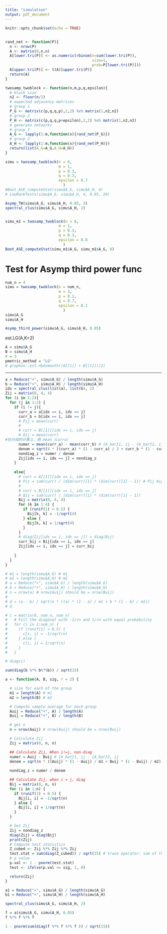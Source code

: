 ```yaml
---
title: "simulation"
output: pdf_document
---
```


```r
knitr::opts_chunk$set(echo = TRUE)
```

## 
```r
rand_net <- function(P){
  n <- nrow(P)
  A <- matrix(0,n,n)
  A[lower.tri(P)] <- as.numeric(rbinom(n=sum(lower.tri(P)),
                                       size=1,
                                       prob=P[lower.tri(P)]))
  A[upper.tri(P)] <- t(A)[upper.tri(P)]
  return(A)
}

twosamp_twoblock <- function(n,m,p,q,epsilon){
  # block size
  n2 <- floor(n/2)
  # expected adjacency matrices
  # group 1
  P_G <- matrix(c(p,q,q,p),2,2) %x% matrix(1,n2,n2)
  # group 2
  P_H <- matrix(c(p,q,q,p+epsilon),2,2) %x% matrix(1,n2,n2)
  # generate networks
  # group 1
  A_G <- lapply(1:m,function(x){rand_net(P_G)})
  # group 2
  A_H <- lapply(1:m,function(x){rand_net(P_H)})
  return(list(A_G=A_G,A_H=A_H))
}
```

```r
simu = twosamp_twoblock(n = 6,
                        m = 1, 
                        p = 0.3, 
                        q = 0.3, 
                        epsilon = 0.7
                          )
#Boot_ASE_computeStat(simu$A_G, simu$A_H, 4)
# LowRankTests(simu$A_G, simu$A_H, 4, 0.05, 20)
```

```r
Asymp_TW(simu$A_G, simu$A_H, 0.05, 3)
spectral_clus(simu$A_G, simu$A_H, 2)



```



```r
simu_m1 = twosamp_twoblock(n = 8,
                        m = 1, 
                        p = 0.3, 
                        q = 0.3, 
                        epsilon = 0.8
                          )
Boot_ASE_computeStat(simu_m1$A_G, simu_m1$A_G, 8)
```





# Test for Asymp third power func

```r
num_n = 4
simu = twosamp_twoblock(n = num_n,
                        m = 3, 
                        p = 0.1, 
                        q = 0.7, 
                        epsilon = 0.1
                          )
simu$A_G
simu$A_H
```



```r
Asymp_third_power(simu$A_G, simu$A_H, 0.05)
```



est.LG(A,K=2)
```r
A = simu$A_G
B = simu$A_H
r = 3
pmetric_method = "LG"
# graphon::est.nbdsmooth((A[[1]] + B[[1]])/2)


```

-----
```r
a = Reduce("+", simu$A_G) / length(simu$A_G)
b = Reduce("+", simu$A_H) / length(simu$A_H)
idx = spectral_clus(list(a), list(b), 2)
Zij = matrix(0, 4, 4)
for (i in 1:2){
  for (j in 1:2) {
    if (i != j){
      curr_a = a[idx == i, idx == j]
      curr_b = b[idx == i, idx == j]
      # Pij = mean(curr)
      # 
      # curr = B[[1]][idx == i, idx == j]
      # Qij = mean(curr)
#在分母的计算上，用 mean（curra）
      numer = mean(curr_a) - mean(curr_b) # {A_bar}1, ij - {A_bar}2, ij
      denom = sqrt(4 * ((curr_a) * (1 - curr_a) / 3 + curr_b * (1 - curr_b) / 3))
      nondiag_z = numer / denom
      Zij[idx == i, idx == j] = nondiag_z
    }
    
    else{
      # curr = A[[1]][idx == i, idx == j]
      # Pij = sum(curr) / (dim(curr)[1] * (dim(curr)[1] - 1)) # Pij might = x / 0
      # 
      # curr = B[[1]][idx == i, idx == j]
      # Qij = sum(curr) / (dim(curr)[1] * (dim(curr)[1] - 1))
      Bij = matrix(0, 4, 4)
      for (k in 1:4) {
        if (runif(1) < 0.5) {
          Bij[k, k] = -1/sqrt(4)
        } else {
          Bij[k, k] = 1/sqrt(4)
        }
      }
      # diag(Zij[idx == i, idx == j]) = diag(Bij)
      curr_bij = Bij[idx == i, idx == j]
      Zij[idx == i, idx == j] = curr_bij
      
    }
  }
}
```




```r
# m1 = length(simu$A_G) # m1
# m2 = length(simu$A_H) # m2
# a = Reduce("+", simu$A_G) / length(simu$A_G)
# b = Reduce("+", simu$A_H) / length(simu$A_H)
# n = nrow(a) # nrow(Auij) should be = nrow(Buij)
#   
# d = (a - b) / sqrt(n * ((a) * (1 - a) / m1 + b * (1 - b) / m2))
# d
```

```r
# c = matrix(0, num_n, num_n)
#   # Fill the diagonal with -1/√n and 1/√n with equal probability
#   for (i in 1:num_n) {
#     if (runif(1) < 0.5) {
#       c[i, i] = -1/sqrt(n)
#     } else {
#       c[i, i] = 1/sqrt(n)
#     }
#   }

# diag(c)
```


```r
sum(diag(b %*% b%*%b)) / sqrt(15)
```




```r
a <- function(A, B, sig, r = 2) {

  # size for each of the group
  m1 = length(A) # m1
  m2 = length(B) # m2

  # Compute sample average for each group
  Auij = Reduce("+", A) / length(A)
  Buij = Reduce("+", B) / length(B)

  # get n
  n = nrow(Auij) # nrow(Auij) should be = nrow(Buij)

  # Calculate Zij
  Zij = matrix(0, n, n)

  ## Calculate Zij, When i!=j, non-diag
  numer = Auij - Buij # {A_bar}1, ij - {A_bar}2, ij
  denom = sqrt(n * ((Auij) * (1 - Auij) / m1 + Buij * (1 - Buij) / m2))
  
  nondiag_z = numer / denom

  ## Calculate Zij, when i = j, diag
  Bij = matrix(0, n, n)
  for (i in 1:n) {
    if (runif(1) < 0.5) {
      Bij[i, i] = -1/sqrt(n)
    } else {
      Bij[i, i] = 1/sqrt(n)
    }
  }

  # Get Zij
  Zij = nondiag_z
  diag(Zij) = diag(Bij)
  print(Zij)
  # Compute test statistics
  Z_cubed <- Zij %*% Zij %*% Zij
  test.stat = sum(diag(Z_cubed)) / sqrt(15) # trace operator: sum of the diagonal elements
  # p value
  p.val <- 1 - pnorm(test.stat)
  test <- ifelse(p.val <= sig, 1, 0)

  return(Zij)
}
```

```r
a1 = Reduce("+", simu$A_G) / length(simu$A_G)
b1 = Reduce("+", simu$A_H) / length(simu$A_H)

spectral_clus(simu$A_G, simu$A_H, 2)
```


```r
f = a(simu$A_G, simu$A_H, 0.05)
f %*% f %*% f 
```

```r
1 - pnorm(sum(diag(f %*% f %*% f )) / sqrt(15))
```


